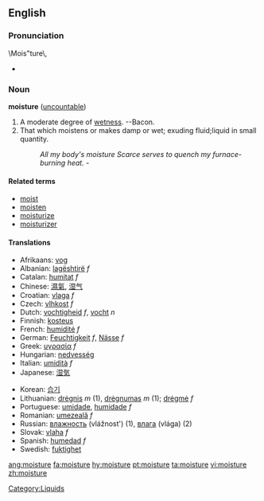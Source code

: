 ==English==

===Pronunciation===
\Mois"ture\, 
*{{audio|en-us-moisture.ogg|Audio (US)}}

===Noun===
'''moisture''' ([[uncountable]])

# A moderate degree of [[wet]]ness. --Bacon.
# That which moistens or makes damp or wet; exuding fluid;liquid in small quantity.
#:''All my body's moisture Scarce serves to quench my furnace-burning heat.''  -{{Shak.}}

====Related terms====
*[[moist]]
*[[moisten]]
*[[moisturize]]
*[[moisturizer]]

====Translations====
{{top}}
*Afrikaans: [[vog]]
*Albanian: [[lagështirë]] ''f''
*Catalan: [[humitat]] ''f''
*Chinese: [[濕氣]], [[湿气]]
*Croatian: [[vlaga]] ''f''
*Czech: [[vlhkost]] ''f''
*Dutch: [[vochtigheid]] ''f'', [[vocht]] ''n''
*Finnish: [[kosteus]]
*French: [[humidité]] ''f''
*German: [[Feuchtigkeit]] ''f'', [[Nässe]] ''f''
*Greek: [[υγρασία]] ''f''
*Hungarian: [[nedvesség]]
*Italian: [[umidità]] ''f''
*Japanese: [[湿気]]
{{mid}}
*Korean: [[습기]]
*Lithuanian: [[drėgnis]] ''m'' (1), [[drėgnumas]] ''m'' (1); [[drėgmė]] ''f''
*Portuguese: [[umidade]], [[humidade]] ''f''
*Romanian: [[umezeală]] ''f''
*Russian: [[влажность]] (vlážnost') {{f}} (1), [[влага]] (vlága) {{f}} (2)
*Slovak: [[vlaha]] ''f''
*Spanish: [[humedad]] ''f''
*Swedish: [[fuktighet]]
{{bottom}}

[[Category:Liquids]]

[[ang:moisture]]
[[fa:moisture]]
[[hy:moisture]]
[[pt:moisture]]
[[ta:moisture]]
[[vi:moisture]]
[[zh:moisture]]